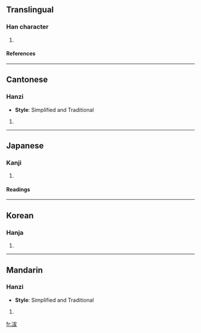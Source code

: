 ==Translingual==
===Han character===
{{Han char|rad=冫|as=05|sn=7|four=3314<sub>7</sub>|canj=戈一戈大水 (IMIKE), 戈一戈大大 (IMIKK)}}
# {{defn|Han}}
====References====
{{Han ref|kx=0132.030|dkj=01624|dj=0295.050|hdz=10295.140|uh=51B9|ud=20921|bh=CA6B|bd=51819}}
----
==Cantonese==
===Hanzi===
{{yue-hanzi|jyut=|y=bat1}}
* '''Style''': Simplified and Traditional
# {{defn|Cantonese}}
----
==Japanese==
===Kanji===
{{ja-kanji|grade=|rs=冫05}}
# {{defn|Japanese}}
====Readings====
{{ja-readings|on=[[ふつ]] (futsu), [[ぶち]] (buchi), [[はつ]] (hatsu), [[ほち]] (hochi)|kun=}}
----
==Korean==
===Hanja===
{{ko-hanja|hangeul=불|rv=bul|mr=pul}}
# {{defn|Korean}}
----
==Mandarin==
===Hanzi===
{{cmn-hanzi|pin=[[fú]] (fu2)|wg=fu<sup>2</sup>}}
* '''Style''': Simplified and Traditional
# {{defn|Mandarin}}

[[fr:冹]]